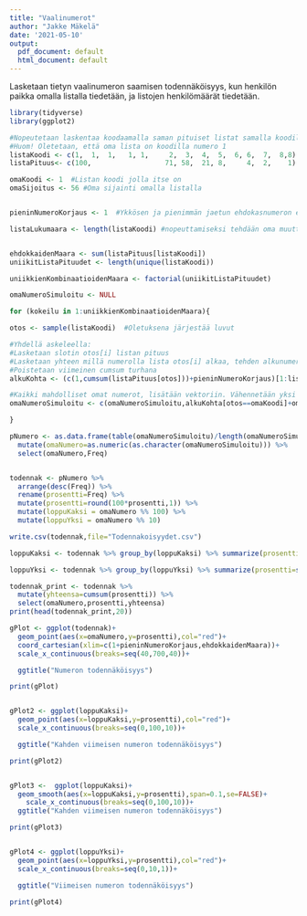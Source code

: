 ```yaml
---
title: "Vaalinumerot"
author: "Jakke Mäkelä"
date: '2021-05-10'
output:
  pdf_document: default
  html_document: default
---
```


Lasketaan tietyn vaalinumeron saamisen todennäköisyys, kun henkilön paikka omalla listalla tiedetään, ja listojen henkilömäärät tiedetään.

```r

library(tidyverse)
library(ggplot2)

```



```r




#Nopeutetaan laskentaa koodaamalla saman pituiset listat samalla koodilla. Käytetään vektoreita nopeuttamaan laskua
#Huom! Oletetaan, että oma lista on koodilla numero 1
listaKoodi <- c(1,  1,  1,   1, 1,     2,  3,  4,  5,  6, 6,  7,  8,8)
listaPituus<- c(100,                  71, 58,  21, 8,     4,  2,    1)

omaKoodi <- 1  #Listan koodi jolla itse on
omaSijoitus <- 56 #Oma sijainti omalla listalla


pieninNumeroKorjaus <- 1  #Ykkösen ja pienimmän jaetun ehdokasnumeron ero. Normaalisti pienin ehdokasnumero on 2, jolloin pieninNumeroKorjaus=1 

listaLukumaara <- length(listaKoodi) #nopeuttamiseksi tehdään oma muuttuja


ehdokkaidenMaara <- sum(listaPituus[listaKoodi])
uniikitListaPituudet <- length(unique(listaKoodi))

uniikkienKombinaatioidenMaara <- factorial(uniikitListaPituudet)

```



```r

omaNumeroSimuloitu <- NULL

for (kokeilu in 1:uniikkienKombinaatioidenMaara){

otos <- sample(listaKoodi)  #Oletuksena järjestää luvut

#Yhdellä askeleella:
#Lasketaan slotin otos[i] listan pituus
#Lasketaan yhteen millä numerolla lista otos[i] alkaa, tehden alkunumeron korjaus
#Poistetaan viimeinen cumsum turhana
alkuKohta <- (c(1,cumsum(listaPituus[otos]))+pieninNumeroKorjaus)[1:listaLukumaara]

#Kaikki mahdolliset omat numerot, lisätään vektoriin. Vähennetään yksi jotta sijaluku tulee oikein.
omaNumeroSimuloitu <- c(omaNumeroSimuloitu,alkuKohta[otos==omaKoodi]+omaSijoitus-1)

}

pNumero <- as.data.frame(table(omaNumeroSimuloitu)/length(omaNumeroSimuloitu)) %>% 
  mutate(omaNumero=as.numeric(as.character(omaNumeroSimuloitu))) %>%
  select(omaNumero,Freq)


```




```r

```


```r


todennak <- pNumero %>%
  arrange(desc(Freq)) %>%
  rename(prosentti=Freq) %>%
  mutate(prosentti=round(100*prosentti,1)) %>%
  mutate(loppuKaksi = omaNumero %% 100) %>%
  mutate(loppuYksi = omaNumero %% 10) 

write.csv(todennak,file="Todennakoisyydet.csv")

loppuKaksi <- todennak %>% group_by(loppuKaksi) %>% summarize(prosentti=sum(prosentti)) %>% arrange(desc(prosentti))

loppuYksi <- todennak %>% group_by(loppuYksi) %>% summarize(prosentti=sum(prosentti)) %>% arrange(desc(prosentti))

todennak_print <- todennak %>%
  mutate(yhteensa=cumsum(prosentti)) %>%
  select(omaNumero,prosentti,yhteensa)
print(head(todennak_print,20))


```


```r


gPlot <- ggplot(todennak)+
  geom_point(aes(x=omaNumero,y=prosentti),col="red")+
  coord_cartesian(xlim=c(1+pieninNumeroKorjaus,ehdokkaidenMaara))+
  scale_x_continuous(breaks=seq(40,700,40))+

  ggtitle("Numeron todennäköisyys")

print(gPlot)


gPlot2 <- ggplot(loppuKaksi)+
  geom_point(aes(x=loppuKaksi,y=prosentti),col="red")+
  scale_x_continuous(breaks=seq(0,100,10))+

  ggtitle("Kahden viimeisen numeron todennäköisyys")

print(gPlot2)


gPlot3 <-  ggplot(loppuKaksi)+
  geom_smooth(aes(x=loppuKaksi,y=prosentti),span=0.1,se=FALSE)+
    scale_x_continuous(breaks=seq(0,100,10))+
  ggtitle("Kahden viimeisen numeron todennäköisyys")

print(gPlot3) 


gPlot4 <- ggplot(loppuYksi)+
  geom_point(aes(x=loppuYksi,y=prosentti),col="red")+
  scale_x_continuous(breaks=seq(0,10,1))+

  ggtitle("Viimeisen numeron todennäköisyys")

print(gPlot4)

```

